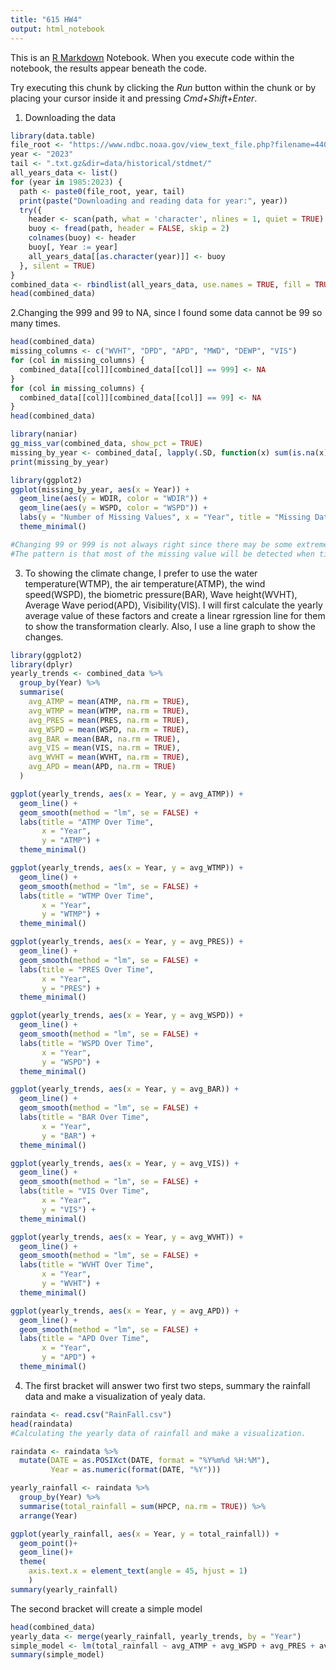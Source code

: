 ```yaml
---
title: "615 HW4"
output: html_notebook
---
```


This is an [R Markdown](http://rmarkdown.rstudio.com) Notebook. When you execute code within the notebook, the results appear beneath the code. 

Try executing this chunk by clicking the *Run* button within the chunk or by placing your cursor inside it and pressing *Cmd+Shift+Enter*. 

1. Downloading the data
```r
library(data.table)
file_root <- "https://www.ndbc.noaa.gov/view_text_file.php?filename=44013h"
year <- "2023"
tail <- ".txt.gz&dir=data/historical/stdmet/"
all_years_data <- list()
for (year in 1985:2023) {
  path <- paste0(file_root, year, tail)
  print(paste("Downloading and reading data for year:", year))
  try({
    header <- scan(path, what = 'character', nlines = 1, quiet = TRUE)
    buoy <- fread(path, header = FALSE, skip = 2)
    colnames(buoy) <- header
    buoy[, Year := year]
    all_years_data[[as.character(year)]] <- buoy
  }, silent = TRUE)
}
combined_data <- rbindlist(all_years_data, use.names = TRUE, fill = TRUE)
head(combined_data)
```
2.Changing the 999 and 99 to NA, since I found some data cannot be 99 so many times.
```r
head(combined_data)
missing_columns <- c("WVHT", "DPD", "APD", "MWD", "DEWP", "VIS")
for (col in missing_columns) {
  combined_data[[col]][combined_data[[col]] == 999] <- NA
}
for (col in missing_columns) {
  combined_data[[col]][combined_data[[col]] == 99] <- NA
}
head(combined_data)

library(naniar)
gg_miss_var(combined_data, show_pct = TRUE)
missing_by_year <- combined_data[, lapply(.SD, function(x) sum(is.na(x))), by = Year]
print(missing_by_year)

library(ggplot2)
ggplot(missing_by_year, aes(x = Year)) +
  geom_line(aes(y = WDIR, color = "WDIR")) + 
  geom_line(aes(y = WSPD, color = "WSPD")) + 
  labs(y = "Number of Missing Values", x = "Year", title = "Missing Data Patterns by Year") +
  theme_minimal()

#Changing 99 or 999 is not always right since there may be some extreme condition which drive the value to 99 or 999.
#The pattern is that most of the missing value will be detected when time passed, and the most possible reason is the development of the detectors technology.

```

3. To showing the climate change, I prefer to use the water temperature(WTMP),
the air temperature(ATMP), the wind speed(WSPD), the biometric pressure(BAR), 
Wave height(WVHT), Average Wave period(APD), Visibility(VIS).
I will first calculate the yearly average value of these factors and create a linear rgression line for them to show the transformation clearly.
Also, I use a line graph to show the changes.
```r
library(ggplot2)
library(dplyr)
yearly_trends <- combined_data %>%
  group_by(Year) %>%
  summarise(
    avg_ATMP = mean(ATMP, na.rm = TRUE),
    avg_WTMP = mean(WTMP, na.rm = TRUE),
    avg_PRES = mean(PRES, na.rm = TRUE),
    avg_WSPD = mean(WSPD, na.rm = TRUE),
    avg_BAR = mean(BAR, na.rm = TRUE),
    avg_VIS = mean(VIS, na.rm = TRUE),
    avg_WVHT = mean(WVHT, na.rm = TRUE),
    avg_APD = mean(APD, na.rm = TRUE)
  )

ggplot(yearly_trends, aes(x = Year, y = avg_ATMP)) +
  geom_line() +
  geom_smooth(method = "lm", se = FALSE) +
  labs(title = "ATMP Over Time", 
       x = "Year", 
       y = "ATMP") +
  theme_minimal()

ggplot(yearly_trends, aes(x = Year, y = avg_WTMP)) +
  geom_line() +
  geom_smooth(method = "lm", se = FALSE) +
  labs(title = "WTMP Over Time", 
       x = "Year", 
       y = "WTMP") +
  theme_minimal()

ggplot(yearly_trends, aes(x = Year, y = avg_PRES)) +
  geom_line() +
  geom_smooth(method = "lm", se = FALSE) +
  labs(title = "PRES Over Time", 
       x = "Year", 
       y = "PRES") +
  theme_minimal()

ggplot(yearly_trends, aes(x = Year, y = avg_WSPD)) +
  geom_line() +
  geom_smooth(method = "lm", se = FALSE) +
  labs(title = "WSPD Over Time", 
       x = "Year", 
       y = "WSPD") +
  theme_minimal()

ggplot(yearly_trends, aes(x = Year, y = avg_BAR)) +
  geom_line() +
  geom_smooth(method = "lm", se = FALSE) +
  labs(title = "BAR Over Time", 
       x = "Year", 
       y = "BAR") +
  theme_minimal()

ggplot(yearly_trends, aes(x = Year, y = avg_VIS)) +
  geom_line() +
  geom_smooth(method = "lm", se = FALSE) +
  labs(title = "VIS Over Time", 
       x = "Year", 
       y = "VIS") +
  theme_minimal()

ggplot(yearly_trends, aes(x = Year, y = avg_WVHT)) +
  geom_line() +
  geom_smooth(method = "lm", se = FALSE) +
  labs(title = "WVHT Over Time", 
       x = "Year", 
       y = "WVHT") +
  theme_minimal()

ggplot(yearly_trends, aes(x = Year, y = avg_APD)) +
  geom_line() +
  geom_smooth(method = "lm", se = FALSE) +
  labs(title = "APD Over Time", 
       x = "Year", 
       y = "APD") +
  theme_minimal()

```
4.
The first bracket will answer two  first two steps, summary the rainfall data and make a visualization of yealy data.
```r
raindata <- read.csv("RainFall.csv")
head(raindata)
#Calculating the yearly data of rainfall and make a visualization.

raindata <- raindata %>%
  mutate(DATE = as.POSIXct(DATE, format = "%Y%m%d %H:%M"),
         Year = as.numeric(format(DATE, "%Y")))

yearly_rainfall <- raindata %>%
  group_by(Year) %>%
  summarise(total_rainfall = sum(HPCP, na.rm = TRUE)) %>%
  arrange(Year)

ggplot(yearly_rainfall, aes(x = Year, y = total_rainfall)) +
  geom_point()+
  geom_line()+
  theme(
    axis.text.x = element_text(angle = 45, hjust = 1)
    )
summary(yearly_rainfall)
```

The second bracket will create a simple model
```r
head(combined_data)
yearly_data <- merge(yearly_rainfall, yearly_trends, by = "Year")
simple_model <- lm(total_rainfall ~ avg_ATMP + avg_WSPD + avg_PRES + avg_WVHT+avg_APD, data = yearly_data)
summary(simple_model)
```

